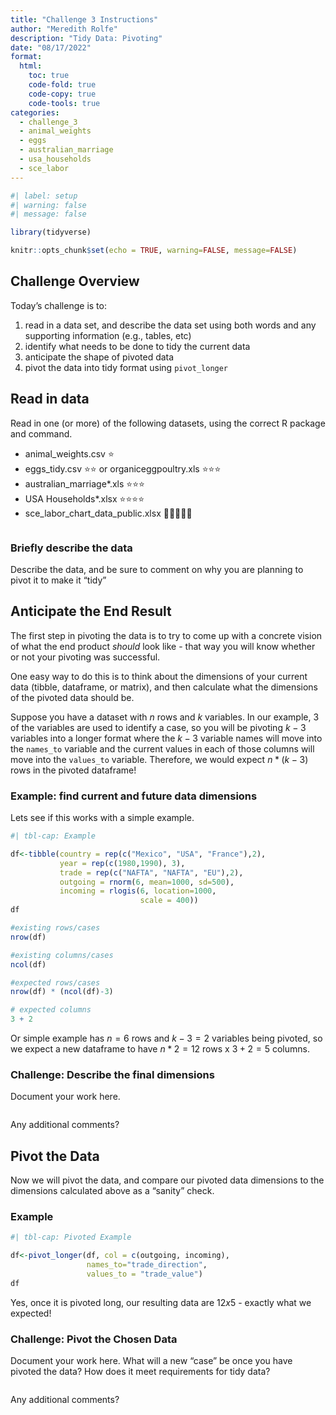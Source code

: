 ```yaml
---
title: "Challenge 3 Instructions"
author: "Meredith Rolfe"
description: "Tidy Data: Pivoting"
date: "08/17/2022"
format:
  html:
    toc: true
    code-fold: true
    code-copy: true
    code-tools: true
categories:
  - challenge_3
  - animal_weights
  - eggs
  - australian_marriage
  - usa_households
  - sce_labor
---
```


```r
#| label: setup
#| warning: false
#| message: false

library(tidyverse)

knitr::opts_chunk$set(echo = TRUE, warning=FALSE, message=FALSE)
```

## Challenge Overview

Today's challenge is to:

1.  read in a data set, and describe the data set using both words and any supporting information (e.g., tables, etc)
2.  identify what needs to be done to tidy the current data
3.  anticipate the shape of pivoted data
4.  pivot the data into tidy format using `pivot_longer`

## Read in data

Read in one (or more) of the following datasets, using the correct R package and command.

-   animal_weights.csv ⭐
-   eggs_tidy.csv ⭐⭐ or organiceggpoultry.xls ⭐⭐⭐
-   australian_marriage\*.xls ⭐⭐⭐
-   USA Households\*.xlsx ⭐⭐⭐⭐
-   sce_labor_chart_data_public.xlsx 🌟🌟🌟🌟🌟

```r


```

### Briefly describe the data

Describe the data, and be sure to comment on why you are planning to pivot it to make it "tidy"

## Anticipate the End Result

The first step in pivoting the data is to try to come up with a concrete vision of what the end product *should* look like - that way you will know whether or not your pivoting was successful.

One easy way to do this is to think about the dimensions of your current data (tibble, dataframe, or matrix), and then calculate what the dimensions of the pivoted data should be.

Suppose you have a dataset with $n$ rows and $k$ variables. In our example, 3 of the variables are used to identify a case, so you will be pivoting $k-3$ variables into a longer format where the $k-3$ variable names will move into the `names_to` variable and the current values in each of those columns will move into the `values_to` variable. Therefore, we would expect $n * (k-3)$ rows in the pivoted dataframe!

### Example: find current and future data dimensions

Lets see if this works with a simple example.

```r
#| tbl-cap: Example

df<-tibble(country = rep(c("Mexico", "USA", "France"),2),
           year = rep(c(1980,1990), 3), 
           trade = rep(c("NAFTA", "NAFTA", "EU"),2),
           outgoing = rnorm(6, mean=1000, sd=500),
           incoming = rlogis(6, location=1000, 
                             scale = 400))
df

#existing rows/cases
nrow(df)

#existing columns/cases
ncol(df)

#expected rows/cases
nrow(df) * (ncol(df)-3)

# expected columns 
3 + 2
```

Or simple example has $n = 6$ rows and $k - 3 = 2$ variables being pivoted, so we expect a new dataframe to have $n * 2 = 12$ rows x $3 + 2 = 5$ columns.

### Challenge: Describe the final dimensions

Document your work here.

```r


```

Any additional comments?

## Pivot the Data

Now we will pivot the data, and compare our pivoted data dimensions to the dimensions calculated above as a "sanity" check.

### Example

```r
#| tbl-cap: Pivoted Example

df<-pivot_longer(df, col = c(outgoing, incoming),
                 names_to="trade_direction",
                 values_to = "trade_value")
df
```

Yes, once it is pivoted long, our resulting data are $12x5$ - exactly what we expected!

### Challenge: Pivot the Chosen Data

Document your work here. What will a new "case" be once you have pivoted the data? How does it meet requirements for tidy data?

```r


```

Any additional comments?

